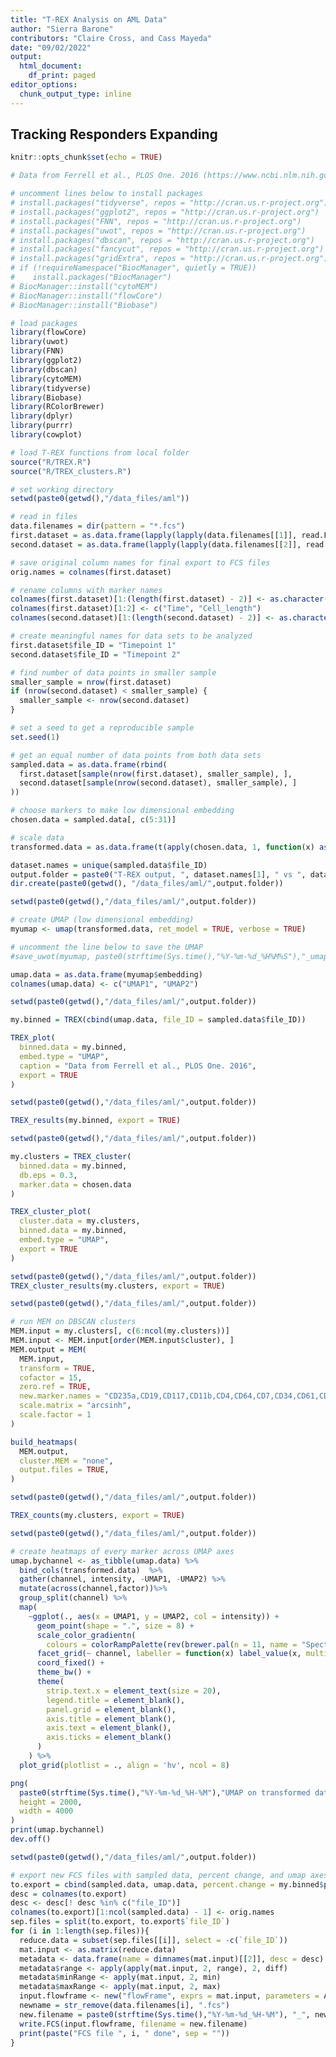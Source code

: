 ```yaml
---
title: "T-REX Analysis on AML Data"
author: "Sierra Barone"
contributors: "Claire Cross, and Cass Mayeda"
date: "09/02/2022"
output:
  html_document:
    df_print: paged
editor_options:
  chunk_output_type: inline
---
```


## Tracking Responders Expanding 

```r
knitr::opts_chunk$set(echo = TRUE)

# Data from Ferrell et al., PLOS One. 2016 (https://www.ncbi.nlm.nih.gov/pmc/articles/PMC4830605/)

# uncomment lines below to install packages
# install.packages("tidyverse", repos = "http://cran.us.r-project.org")
# install.packages("ggplot2", repos = "http://cran.us.r-project.org")
# install.packages("FNN", repos = "http://cran.us.r-project.org")
# install.packages("uwot", repos = "http://cran.us.r-project.org")
# install.packages("dbscan", repos = "http://cran.us.r-project.org")
# install.packages("fancycut", repos = "http://cran.us.r-project.org")
# install.packages("gridExtra", repos = "http://cran.us.r-project.org")
# if (!requireNamespace("BiocManager", quietly = TRUE))
#    install.packages("BiocManager")
# BiocManager::install("cytoMEM")
# BiocManager::install("flowCore")
# BiocManager::install("Biobase")

# load packages
library(flowCore)
library(uwot)
library(FNN)
library(ggplot2)
library(dbscan)
library(cytoMEM)
library(tidyverse)
library(Biobase)
library(RColorBrewer)
library(dplyr)
library(purrr)
library(cowplot)

# load T-REX functions from local folder 
source("R/TREX.R")
source("R/TREX_clusters.R")
```

```r
# set working directory 
setwd(paste0(getwd(),"/data_files/aml"))

# read in files 
data.filenames = dir(pattern = "*.fcs")
first.dataset = as.data.frame(lapply(lapply(data.filenames[[1]], read.FCS), exprs))
second.dataset = as.data.frame(lapply(lapply(data.filenames[[2]], read.FCS), exprs))

# save original column names for final export to FCS files 
orig.names = colnames(first.dataset)

# rename columns with marker names 
colnames(first.dataset)[1:(length(first.dataset) - 2)] <- as.character(read.FCS(data.filenames[[1]])@parameters@data[["desc"]])
colnames(first.dataset)[1:2] <- c("Time", "Cell_length")
colnames(second.dataset)[1:(length(second.dataset) - 2)] <- as.character(read.FCS(data.filenames[[2]])@parameters@data[["desc"]])

# create meaningful names for data sets to be analyzed  
first.dataset$file_ID = "Timepoint 1"
second.dataset$file_ID = "Timepoint 2"
```

```r
# find number of data points in smaller sample 
smaller_sample = nrow(first.dataset) 
if (nrow(second.dataset) < smaller_sample) { 
  smaller_sample <- nrow(second.dataset) 
}

# set a seed to get a reproducible sample 
set.seed(1)

# get an equal number of data points from both data sets
sampled.data = as.data.frame(rbind(
  first.dataset[sample(nrow(first.dataset), smaller_sample), ], 
  second.dataset[sample(nrow(second.dataset), smaller_sample), ]
))
```

```r
# choose markers to make low dimensional embedding 
chosen.data = sampled.data[, c(5:31)]

# scale data 
transformed.data = as.data.frame(t(apply(chosen.data, 1, function(x) asinh(x/15))))
```

```r
dataset.names = unique(sampled.data$file_ID)
output.folder = paste0("T-REX output, ", dataset.names[1], " vs ", dataset.names[2])
dir.create(paste0(getwd(), "/data_files/aml/",output.folder))
```

```r
setwd(paste0(getwd(),"/data_files/aml/",output.folder))

# create UMAP (low dimensional embedding)
myumap <- umap(transformed.data, ret_model = TRUE, verbose = TRUE)

# uncomment the line below to save the UMAP 
#save_uwot(myumap, paste0(strftime(Sys.time(),"%Y-%m-%d_%H%M%S"),"_umap_model_results"))

umap.data = as.data.frame(myumap$embedding)
colnames(umap.data) <- c("UMAP1", "UMAP2")
```

```r
setwd(paste0(getwd(),"/data_files/aml/",output.folder))

my.binned = TREX(cbind(umap.data, file_ID = sampled.data$file_ID))

TREX_plot(
  binned.data = my.binned, 
  embed.type = "UMAP",
  caption = "Data from Ferrell et al., PLOS One. 2016",
  export = TRUE
)
```
```r
setwd(paste0(getwd(),"/data_files/aml/",output.folder))

TREX_results(my.binned, export = TRUE)
```

```r
setwd(paste0(getwd(),"/data_files/aml/",output.folder))

my.clusters = TREX_cluster(
  binned.data = my.binned,
  db.eps = 0.3,
  marker.data = chosen.data
)

TREX_cluster_plot(
  cluster.data = my.clusters,
  binned.data = my.binned,
  embed.type = "UMAP",
  export = TRUE
)
```

```r
setwd(paste0(getwd(),"/data_files/aml/",output.folder))
TREX_cluster_results(my.clusters, export = TRUE)
```

```r
setwd(paste0(getwd(),"/data_files/aml/",output.folder))

# run MEM on DBSCAN clusters
MEM.input = my.clusters[, c(6:ncol(my.clusters))]
MEM.input <- MEM.input[order(MEM.input$cluster), ]
MEM.output = MEM(
  MEM.input, 
  transform = TRUE, 
  cofactor = 15,
  zero.ref = TRUE, 
  new.marker.names = "CD235a,CD19,CD117,CD11b,CD4,CD64,CD7,CD34,CD61,CD123,CD13,CD62L,CD45,CD183,CD33,CD11c,CD14,CD15,CD16,CD24,CD38,CD25,CD3,CD185,HLA-DR,CD184,CD56", 
  scale.matrix = "arcsinh",
  scale.factor = 1
)

build_heatmaps(
  MEM.output, 
  cluster.MEM = "none",
  output.files = TRUE, 
)

```

```r
setwd(paste0(getwd(),"/data_files/aml/",output.folder))

TREX_counts(my.clusters, export = TRUE)
```

```r
setwd(paste0(getwd(),"/data_files/aml/",output.folder))

# create heatmaps of every marker across UMAP axes 
umap.bychannel <- as_tibble(umap.data) %>%
  bind_cols(transformed.data)  %>%
  gather(channel, intensity, -UMAP1, -UMAP2) %>%
  mutate(across(channel,factor))%>%
  group_split(channel) %>%
  map(
    ~ggplot(., aes(x = UMAP1, y = UMAP2, col = intensity)) +
      geom_point(shape = ".", size = 8) +
      scale_color_gradientn(
        colours = colorRampPalette(rev(brewer.pal(n = 11, name = "Spectral")))(5)) +
      facet_grid(~ channel, labeller = function(x) label_value(x, multi_line = FALSE)) +
      coord_fixed() +
      theme_bw() +
      theme(
        strip.text.x = element_text(size = 20),
        legend.title = element_blank(),
        panel.grid = element_blank(),
        axis.title = element_blank(),
        axis.text = element_blank(),
        axis.ticks = element_blank()
      )
    ) %>%
  plot_grid(plotlist = ., align = 'hv', ncol = 8)

png(
  paste0(strftime(Sys.time(),"%Y-%m-%d_%H-%M"),"UMAP on transformed data.png"),
  height = 2000,
  width = 4000
)
print(umap.bychannel)
dev.off()
```

```r
setwd(paste0(getwd(),"/data_files/aml/",output.folder))

# export new FCS files with sampled data, percent change, and umap axes
to.export = cbind(sampled.data, umap.data, percent.change = my.binned$percent.change)
desc = colnames(to.export)
desc <- desc[! desc %in% c("file_ID")]
colnames(to.export)[1:ncol(sampled.data) - 1] <- orig.names
sep.files = split(to.export, to.export$`file_ID`)
for (i in 1:length(sep.files)){
  reduce.data = subset(sep.files[[i]], select = -c(`file_ID`))
  mat.input <- as.matrix(reduce.data)
  metadata <- data.frame(name = dimnames(mat.input)[[2]], desc = desc)
  metadata$range <- apply(apply(mat.input, 2, range), 2, diff)
  metadata$minRange <- apply(mat.input, 2, min)
  metadata$maxRange <- apply(mat.input, 2, max)
  input.flowframe <- new("flowFrame", exprs = mat.input, parameters = AnnotatedDataFrame(metadata))
  newname = str_remove(data.filenames[i], ".fcs")
  new.filename = paste0(strftime(Sys.time(),"%Y-%m-%d_%H-%M"), "_", newname, "_T-REX.fcs")
  write.FCS(input.flowframe, filename = new.filename)
  print(paste("FCS file ", i, " done", sep = ""))
}
```
